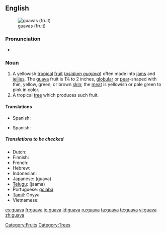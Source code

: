 {{wikipedia}}
==English==
[[Image:Psidium guajava fruit.jpg|thumb|guavas (fruit)]]

===Pronunciation===
* {{a|US}} {{IPA|/ˈgwɑvə/}}
*: {{rhymes|ɑːvə}}

===Noun===
{{en-noun}}

# A yellowish [[tropical]] [[fruit]] (''[[psidium guajava]]'') often made into [[jam]]s and [[jelly|jellies]]. The [[guava]] fruit is 1¼ to 2 inches, [[globular]] or [[pear]]-shaped with thin, yellow, green, or brown [[skin]]; the [[meat]] is yellowish or pale green to pink in color.
# A tropical [[tree]] which produces such fruit.

====Translations====
{{trans-top|Fruit}}
{{trans-mid}}
* Spanish: {{t-|es|guayaba}}
{{trans-bottom}}

{{trans-top|tree}}
* Spanish: {{t+|es|guayabo}}
{{trans-bottom}}

=====Translations to be checked=====
* Dutch: {{tbbc|nl|guave}}
* Finnish: {{ttbc|fi|guava}}
* French: {{ttbc|fr|goyavier}}
* Hebrew: {{ttbc|he|גויאבה|f|tr=guyava|sc=Hebr}}
* Indonesian: {{ttbc|id|jambu}}
* Japanese: {{ttbc|ja|グアヴァ}} (guava)
* [[Telugu]]: {{ttbc|te|జామ}} (jaama)
* Portuguese: [[goiaba]]
* [[Tamil]]: Goyya
* Vietnamese: {{t+|vi|ổi|xs=Vietnamese}}
[[Category:Fruits]]
[[Category:Trees]]

[[es:guava]]
[[fr:guava]]
[[io:guava]]
[[id:guava]]
[[ru:guava]]
[[ta:guava]]
[[te:guava]]
[[vi:guava]]
[[zh:guava]]